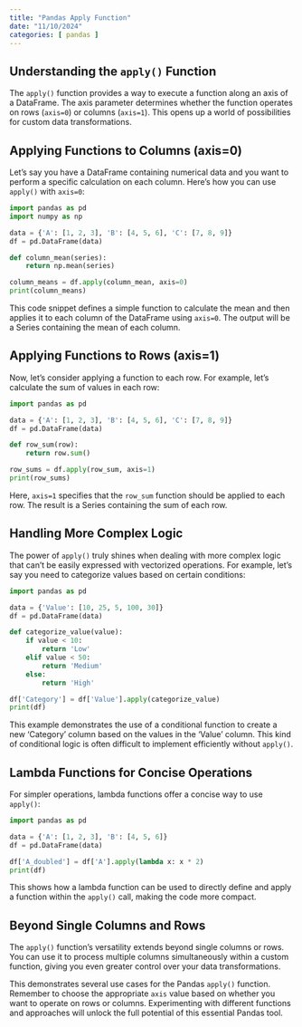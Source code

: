 ```yaml
---
title: "Pandas Apply Function"
date: "11/10/2024"
categories: [ pandas ]
---
```


## Understanding the `apply()` Function

The `apply()` function provides a way to execute a function along an axis of a DataFrame.  The axis parameter determines whether the function operates on rows (`axis=0`) or columns (`axis=1`).  This opens up a world of possibilities for custom data transformations.


## Applying Functions to Columns (axis=0)

Let's say you have a DataFrame containing numerical data and you want to perform a specific calculation on each column.  Here's how you can use `apply()` with `axis=0`:


```python
import pandas as pd
import numpy as np

data = {'A': [1, 2, 3], 'B': [4, 5, 6], 'C': [7, 8, 9]}
df = pd.DataFrame(data)

def column_mean(series):
    return np.mean(series)

column_means = df.apply(column_mean, axis=0)
print(column_means)
```

This code snippet defines a simple function to calculate the mean and then applies it to each column of the DataFrame using `axis=0`.  The output will be a Series containing the mean of each column.


## Applying Functions to Rows (axis=1)

Now, let's consider applying a function to each row. For example, let's calculate the sum of values in each row:


```python
import pandas as pd

data = {'A': [1, 2, 3], 'B': [4, 5, 6], 'C': [7, 8, 9]}
df = pd.DataFrame(data)

def row_sum(row):
    return row.sum()

row_sums = df.apply(row_sum, axis=1)
print(row_sums)
```

Here, `axis=1` specifies that the `row_sum` function should be applied to each row. The result is a Series containing the sum of each row.


##  Handling More Complex Logic

The power of `apply()` truly shines when dealing with more complex logic that can't be easily expressed with vectorized operations. For example, let's say you need to categorize values based on certain conditions:


```python
import pandas as pd

data = {'Value': [10, 25, 5, 100, 30]}
df = pd.DataFrame(data)

def categorize_value(value):
    if value < 10:
        return 'Low'
    elif value < 50:
        return 'Medium'
    else:
        return 'High'

df['Category'] = df['Value'].apply(categorize_value)
print(df)
```

This example demonstrates the use of a conditional function to create a new 'Category' column based on the values in the 'Value' column.  This kind of conditional logic is often difficult to implement efficiently without `apply()`.


##  Lambda Functions for Concise Operations

For simpler operations, lambda functions offer a concise way to use `apply()`:


```python
import pandas as pd

data = {'A': [1, 2, 3], 'B': [4, 5, 6]}
df = pd.DataFrame(data)

df['A_doubled'] = df['A'].apply(lambda x: x * 2)
print(df)
```

This shows how a lambda function can be used to directly define and apply a function within the `apply()` call, making the code more compact.


##  Beyond Single Columns and Rows

The `apply()` function's versatility extends beyond single columns or rows. You can use it to process multiple columns simultaneously within a custom function, giving you even greater control over your data transformations.


This demonstrates several use cases for the Pandas `apply()` function. Remember to choose the appropriate `axis` value based on whether you want to operate on rows or columns.  Experimenting with different functions and approaches will unlock the full potential of this essential Pandas tool.


